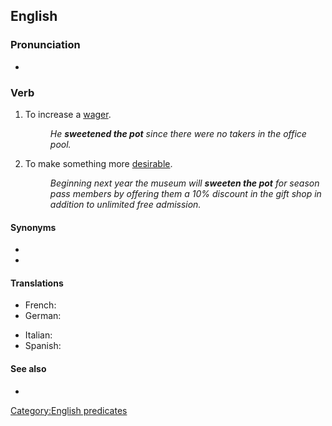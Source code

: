 ==English==

===Pronunciation===
* {{audio|en|En-au-sweeten the pot.ogg|Audio (AU)}}

===Verb===
{{en-verb|sweetens the pot|sweetening the pot|sweetened the pot}}

# {{lb|en|idiomatic}} To increase a [[wager]].
#: ''He '''sweetened the pot''' since there were no takers in the office pool.''
# {{lb|en|idiomatic}} To make something more [[desirable]].
#: ''Beginning next year the museum will '''sweeten the pot''' for season pass members by offering them a 10% discount in the gift shop in addition to unlimited free admission.''

====Synonyms====
* {{l|en|up the ante}}
* {{l|en|raise the stakes}}

====Translations====
{{trans-top|to make a living}}
* French: {{t+|fr|mettre du beurre dans les épinards}}
* German: {{t+|de|das macht den Kohl nicht fett}}
{{trans-mid}}
* Italian: {{t|it|arrotondare lo stipendio}}
* Spanish: {{t|es|redondear el presupuesto}}
{{trans-bottom}}

====See also====
* {{l|en|sugarcoat the pill}}

[[Category:English predicates]]